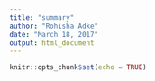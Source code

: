 ```yaml
---
title: "summary"
author: "Rohisha Adke"
date: "March 18, 2017"
output: html_document
---
```


```r
knitr::opts_chunk$set(echo = TRUE)
```

```r
```